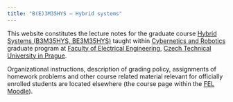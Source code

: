 ```yaml
---
title: "B(E)3M35HYS – Hybrid systems"
---
```


This website constitutes the lecture notes for the graduate course [Hybrid Systems (B3M35HYS, BE3M35HYS)](https://intranet.fel.cvut.cz/cz/education/bk/predmety/67/72/p6772006.html) taught within [Cybernetics and Robotics](https://kyr.fel.cvut.cz) graduate program at [Faculty of Electrical Engineering](https://fel.cvut.cz), [Czech Technical University in Prague](https://cvut.cz). 

Organizational instructions, description of grading policy, assignments of homework problems and other course related material relevant for officially enrolled students are located elsewhere (the course page within the [FEL Moodle](https://moodle.fel.cvut.cz)).